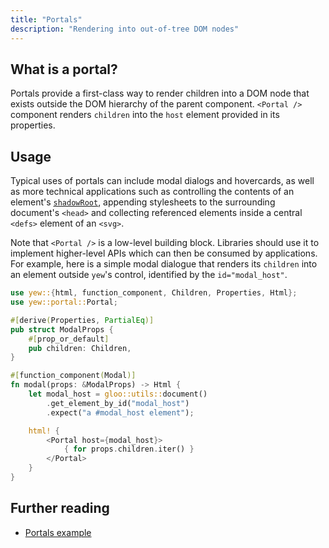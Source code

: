 ```yaml
---
title: "Portals"
description: "Rendering into out-of-tree DOM nodes"
---
```


## What is a portal?

Portals provide a first-class way to render children into a DOM node that exists outside the DOM hierarchy of the parent component.
`<Portal />` component renders `children` into the `host` element provided in its properties.

## Usage

Typical uses of portals can include modal dialogs and hovercards, as well as more technical applications
such as controlling the contents of an element's
[`shadowRoot`](https://developer.mozilla.org/en-US/docs/Web/API/Element/shadowRoot), appending
stylesheets to the surrounding document's `<head>` and collecting referenced elements inside a
central `<defs>` element of an `<svg>`.

Note that `<Portal />` is a low-level building block. Libraries should use it to implement
higher-level APIs which can then be consumed by applications. For example, here is a
simple modal dialogue that renders its `children` into an element outside `yew`'s control,
identified by the `id="modal_host"`.

```rust
use yew::{html, function_component, Children, Properties, Html};
use yew::portal::Portal;

#[derive(Properties, PartialEq)]
pub struct ModalProps {
    #[prop_or_default]
    pub children: Children,
}

#[function_component(Modal)]
fn modal(props: &ModalProps) -> Html {
    let modal_host = gloo::utils::document()
        .get_element_by_id("modal_host")
        .expect("a #modal_host element");

    html! {
        <Portal host={modal_host}>
            { for props.children.iter() }
        </Portal>
    }
}
```

## Further reading
- [Portals example](https://github.com/yewstack/yew/tree/master/examples/portals)

